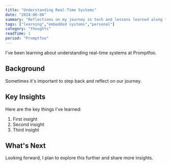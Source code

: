 ```yaml
---
title: "Understanding Real-Time Systems"
date: "2024-06-06"
summary: "Reflections on my journey in tech and lessons learned along the way."
tags: ["learning","embedded systems","personal"]
category: "thoughts"
readTime: 1
period: "Promptfoo"
---
```


I've been learning about understanding real-time systems at Promptfoo.

## Background

Sometimes it's important to step back and reflect on our journey.

## Key Insights

Here are the key things I've learned:

1. First insight
2. Second insight
3. Third insight

## What's Next

Looking forward, I plan to explore this further and share more insights.

